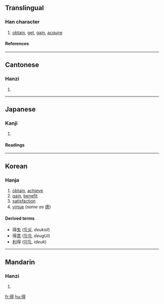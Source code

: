 ==Translingual==
===Han character===
{{Han char|rn=60|rad=彳|as=08|sn=11|four=2624<sub>1</sub>|canj=竹人日一戈 (HOAMI)}}
# [[obtain]], [[get]], [[gain]], [[acquire]]
====References====
{{Han ref|kx=0367.310|dkj=10137|dj=0691.160|hdz=20828.030|uh=5F97|ud=24471|bh=B16F|bd=45423}}
----
==Cantonese==
===Hanzi===
{{yue-hanzi|jyut=|y=dak1}}
# {{defn|Cantonese}}
----
==Japanese==
===Kanji===
{{ja-kanji|grade=4|rs=彳08}}
# {{defn|Japanese}} 
====Readings====
{{ja-readings|on=[[とく]] (''toku'')|kun=[[える]] (''eru''), [[うる]] (''uru'')}}
----
==Korean==
===Hanja===
{{ko-hanja|hangeul=득|eumhun=|rv=deuk|mr=tŭk|y=tuk}}

# [[obtain]], [[achieve]]
# [[gain]], [[benefit]]
# [[satisfaction]]
# [[virtue]] (''same as'' [[德]])  

====Derived terms====
* 得[[失]] ([[득실]], ''deuksil'') 
* 得[[意]] ([[득의]], ''deugUi'')
* [[利]]得 ([[이득]], ''ideuk'')

----

==Mandarin==
===Hanzi===
{{cmn-hanzi|pin=[[dé]] (de2), [[de]] (de5), [[děi]] (dei3)|wg=te<sup>2</sup>, te<sup>5</sup>, tei<sup>3</sup>}}
# {{defn|Mandarin}}

[[fr:得]]
[[hu:得]]